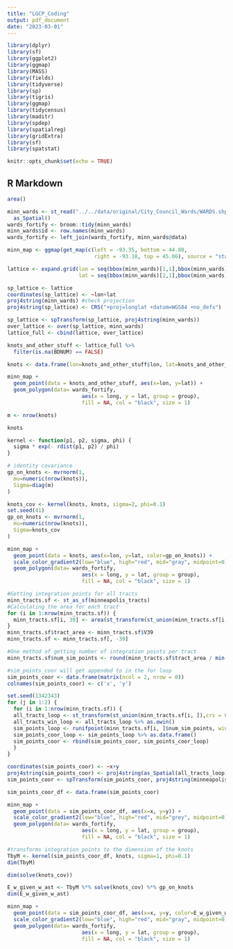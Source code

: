 ```yaml
---
title: "LGCP_Coding"
output: pdf_document
date: "2023-03-01"
---
```


```r
library(dplyr)
library(sf)
library(ggplot2)
library(ggmap)
library(MASS)
library(fields)
library(tidyverse)
library(sp)
library(tigris)
library(ggmap)
library(tidycensus)
library(maditr)
library(spdep)
library(spatialreg)
library(gridExtra)
library(sf)
library(spatstat)
```

```r
knitr::opts_chunk$set(echo = TRUE)
```

## R Markdown

```r
area()
```


```r
minn_wards <- st_read("../../data/original/City_Council_Wards/WARDS.shp") %>%
  as_Spatial()
wards_fortify <- broom::tidy(minn_wards)
minn_wards$id <- row.names(minn_wards)
wards_fortify <- left_join(wards_fortify, minn_wards@data)

minn_map <- ggmap(get_map(c(left = -93.35, bottom = 44.88, 
                            right = -93.18, top = 45.06), source = "stamen"))

lattice <- expand.grid(lon = seq(bbox(minn_wards)[1,1],bbox(minn_wards)[1,2],length.out = 20), 
                       lat = seq(bbox(minn_wards)[2,1],bbox(minn_wards)[2,2],length.out = 20))

sp_lattice <- lattice
coordinates(sp_lattice) <- ~lon+lat
proj4string(minn_wards) #check projection
proj4string(sp_lattice) <- CRS("+proj=longlat +datum=WGS84 +no_defs")

sp_lattice <- spTransform(sp_lattice, proj4string(minn_wards))
over_lattice <- over(sp_lattice, minn_wards)
lattice_full <- cbind(lattice, over_lattice)

knots_and_other_stuff <- lattice_full %>%
  filter(is.na(BDNUM) == FALSE)

knots <- data.frame(lon=knots_and_other_stuff$lon, lat=knots_and_other_stuff$lat)

minn_map +
  geom_point(data = knots_and_other_stuff, aes(x=lon, y=lat)) +
  geom_polygon(data= wards_fortify, 
                        aes(x = long, y = lat, group = group), 
                        fill = NA, col = "black", size = 1)
```

```r
m <- nrow(knots)
```

```r
knots
```

```r
kernel <- function(p1, p2, sigma, phi) {
  sigma * exp(- rdist(p1, p2) / phi)
}
```

```r
# identity covariance
gp_on_knots <- mvrnorm(1, 
  mu=numeric(nrow(knots)), 
  Sigma=diag(m)
)
```

```r
knots_cov <- kernel(knots, knots, sigma=2, phi=0.1)
set.seed(41)
gp_on_knots <- mvrnorm(1, 
  mu=numeric(nrow(knots)), 
  Sigma=knots_cov
)
```

```r
minn_map +
  geom_point(data = knots, aes(x=lon, y=lat, color=gp_on_knots)) +
  scale_color_gradient2(low="blue", high="red", mid="gray", midpoint=0) +
  geom_polygon(data= wards_fortify, 
                        aes(x = long, y = lat, group = group), 
                        fill = NA, col = "black", size = 1)
```

```r
#Getting integration points for all tracts
minn_tracts.sf <- st_as_sf(minneapolis_tracts)
#Calculating the area for each tract
for (i in 1:nrow(minn_tracts.sf)) {
  minn_tracts.sf[i, 39] <- area(st_transform(st_union(minn_tracts.sf[i, ]),crs = 6345))
}
minn_tracts.sf$tract_area <- minn_tracts.sf$V39
minn_tracts.sf <- minn_tracts.sf[, -39]

#One method of getting number of integration points per tract
minn_tracts.sf$num_sim_points <- round(minn_tracts.sf$tract_area / min(minn_tracts.sf$tract_area), digits = 0)

#sim_points_coor will get appended to in the for loop
sim_points_coor <- data.frame(matrix(ncol = 2, nrow = 0))
colnames(sim_points_coor) <- c('x', 'y')

set.seed(1342343)
for (j in 1:2) {
  for (i in 1:nrow(minn_tracts.sf)) {
  all_tracts_loop <- st_transform(st_union(minn_tracts.sf[i, ]),crs = 6345)
  all_tracts_win_loop <- all_tracts_loop %>% as.owin()
  sim_points_loop <- runifpoint(minn_tracts.sf[i, ]$num_sim_points, win=all_tracts_win_loop)
  sim_points_coor_loop <- sim_points_loop %>% as.data.frame()
  sim_points_coor <- rbind(sim_points_coor, sim_points_coor_loop)
  }
}

coordinates(sim_points_coor) <- ~x+y
proj4string(sim_points_coor) <- proj4string(as_Spatial(all_tracts_loop))
sim_points_coor <- spTransform(sim_points_coor, proj4string(minneapolis_tracts))
```

```r
sim_points_coor_df <- data.frame(sim_points_coor)
```

```r
minn_map +
  geom_point(data = sim_points_coor_df, aes(x=x, y=y)) +
  scale_color_gradient2(low="blue", high="red", mid="grey", midpoint=0) +
  geom_polygon(data= wards_fortify, 
                        aes(x = long, y = lat, group = group), 
                        fill = NA, col = "black", size = 1)
```

```r
#transforms integration points to the dimension of the knots
TbyM <- kernel(sim_points_coor_df, knots, sigma=1, phi=0.1)
dim(TbyM)
```

```r
dim(solve(knots_cov))
```

```r
E_w_given_w_ast <- TbyM %*% solve(knots_cov) %*% gp_on_knots
dim(E_w_given_w_ast)
```

```r
minn_map +
  geom_point(data = sim_points_coor_df, aes(x=x, y=y, color=E_w_given_w_ast)) +
  scale_color_gradient2(low="blue", high="red", mid="gray", midpoint=0) +
  geom_polygon(data= wards_fortify, 
                        aes(x = long, y = lat, group = group), 
                        fill = NA, col = "black", size = 1)
```

